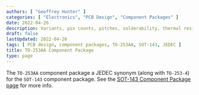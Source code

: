 ```yaml
---
authors: [ "Geoffrey Hunter" ]
categories: [ "Electronics", "PCB Design", "Component Packages" ]
date: 2022-04-26
description: Variants, pin counts, pitches, solderability, thermal resistances, dimensions, land patterns, 3D models and more info for the TO-253AA component package.
draft: false
lastUpdated: 2022-04-26
tags: [ PCB design, component packages, TO-253AA, SOT-143, JEDEC ]
title: TO-253AA Component Package
type: page
---
```



The `TO-253AA` component package a JEDEC synonym (along with `TO-253-4`) for the `SOT-143` component package. See the [SOT-143 Component Package page](/pcb-design/component-packages/sot-143-component-package/) for more info.
